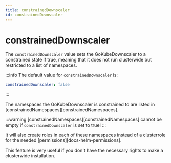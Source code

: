 ```yaml
---
title: constrainedDownscaler
id: constrainedDownscaler
---
```


# constrainedDownscaler

The `constrainedDownscaler` value sets the GoKubeDownscaler to a constrained state if true, meaning that it does not run clusterwide but restricted to a list of namespaces.

:::info
The default value for `constrainedDownscaler` is:

```yaml
constrainedDownscaler: false
```

:::

The namespaces the GoKubeDownscaler is constrained to are listed in [constrainedNamespaces][constrainedNamespaces].

:::warning
[constrainedNamespaces][constrainedNamespaces] cannot be empty if `constrainedDownscaler` is set to true!
:::

It will also create roles in each of these namespaces instead of a clusterrole for the needed [permissions][docs-helm-permissions].

This feature is very useful if you don't have the necessary rights to make a clusterwide installation.
